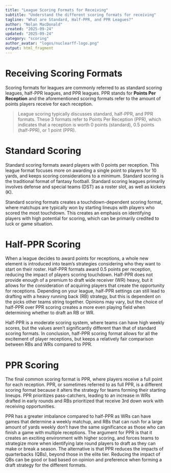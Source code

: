 ```yaml
---
title: "League Scoring Formats for Receiving"
subtitle: "Understand the different scoring formats for receiving"
tagline: "What are Standard, Half-PPR, and PPR Leagues?"
author: "Nolan MacDonald"
created: "2025-09-24"
updated: "2025-09-24"
category: "scoring"
author_avatar: "logos/nuclearff-logo.png"
output: html_fragment
---
```


# Receiving Scoring Formats

Scoring formats for leagues are commonly referred to as standard scoring leagues,
half-PPR leagues, and PPR leagues.
PPR stands for **Points Per Reception** and the aforementioned scoring formats refer to the amount of points players receive for each reception.

<blockquote>
League scoring typically discusses standard, half-PPR, and PPR formats. 
These 3 formats refer to Points Per Reception (PPR), which indicates that a reception is worth 0 points (standard), 0.5 points (half-PPR), or 1 point (PPR).
</blockquote>

# Standard Scoring

Standard scoring formats award players with 0 points per reception.
This league format focuses more on awarding a single point to players for 10 yards,
and keeps scoring considerations to a minimum.
Standard scoring is the traditional format of fantasy football.
Standard scoring leagues primarily involves defense and special teams (DST) as a roster slot, as well as kickers (K).

Standard scoring formats creates a touchdown-dependent scoring format, where matchups are typically won by starting lineups with players who scored the most touchdown.
This creates an emphasis on identifying players with high potential for scoring, which can be primarily credited to luck or game situation.

# Half-PPR Scoring

When a league decides to award points for receptions, a whole new element is introduced into team's strategies considering who they want to start on their roster.
Half-PPR formats award 0.5 points per reception, reducing the impact of players scoring touchdown.
Half-PPR does not provide enough of a premium to draft wide receiver (WR) heavy, but it allows for the consideration of acquiring players that create the opportunity for receptions.
Depending on your league, half-PPR settings can still lead to drafting with a heavy running back (RB) strategy, but this is dependent on the picks other teams string together.
Opinions may vary, but the choice of half-PPR over PPR scoring creates a more even playing field when determining whether to draft an RB or WR.

Half-PPR is a moderate scoring system, where teams can have high weekly scores, but the values aren't significantly different than that of standard scoring formats.
In conclusion, half-PPR scoring format allows for all the excitement of player receptions, but keeps a relatively fair comparison between RBs and WRs compared to PPR.

# PPR Scoring

The final common scoring format is PPR, where players receive a full point for each reception.
PPR, or sometimes referred to as full PPR, is a different scoring format because it alters the strategy for teams forming their starting lineups.
PPR prioritizes pass-catchers, leading to an increase in WRs drafted in early rounds and RBs prioritized that receive 3rd down work with receiving opportunities.

PPR has a greater imbalance compared to half-PPR as WRs can have games that determine a weekly matchup, and RBs that can rush for a large amount of yards weekly don't have the same significance as those who can finish a game with multiple receptions.
The argument for PPR is that it creates an exciting environment with higher scoring, 
and forces teams to strategize more when identifying late round players to draft as they can make or break a season.
The alternative is that PPR reduces the impacts of quarterbacks (QBs), beyond those in the elite tier.
Reducing the impact of QBs can be good or bad based on opinion and preference when forming a draft strategy for the different formats.

